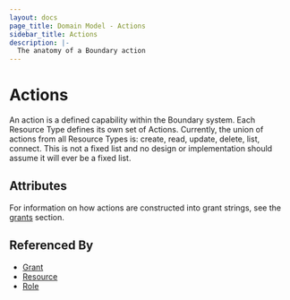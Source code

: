 ```yaml
---
layout: docs
page_title: Domain Model - Actions
sidebar_title: Actions
description: |-
  The anatomy of a Boundary action
---
```


# Actions

An action is a defined capability within the Boundary system.
Each Resource Type defines its own set of Actions.
Currently, the union of actions from all Resource Types is:
create,
read,
update,
delete,
list,
connect.
This is not a fixed list
and no design or implementation should assume it will ever be a fixed list.

## Attributes

For information on how actions are constructed into grant strings,
see the [grants]() section.

## Referenced By

- [Grant]()
- [Resource]()
- [Role]()
